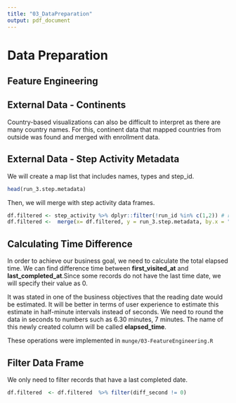 ```yaml
---
title: "03_DataPreparation"
output: pdf_document
---
```



# Data Preparation

## Feature Engineering

##   External Data - Continents

Country-based visualizations can also be difficult to interpret as there are many country names. For this, continent data that mapped countries from outside was found and merged with enrollment data.



##  External Data - Step Activity Metadata 
We will create a map list that includes names, types and step_id. 



```r
head(run_3.step.metadata)
```
Then, we will merge with step activity data frames.

```r
df.filtered <- step_activity %>% dplyr::filter(!run_id %in% c(1,2)) # run 1  and run 2 are not same structure
df.filtered <-  merge(x= df.filtered, y = run_3.step.metadata, by.x = "step", by.y="step_id", all.x = TRUE)

```


##  Calculating Time Difference


In order to achieve our business goal, we need to calculate the total elapsed time. We can find difference time between **first_visited_at** and **last_completed_at**.Since some records do not have the last time date, we will specify their value as 0. 


It was stated in one of the business objectives that the reading date would be estimated. 
It will be better in terms of user experience to estimate this estimate in half-minute intervals instead of seconds. We need to round the data in seconds to numbers such as 6.30 minutes, 7 minutes. The name of this newly created column will be called **elapsed_time**.

These operations were implemented in `munge/03-FeatureEngineering.R`


## Filter Data Frame

We only need to filter records that have a last completed date.

```r

df.filtered  <- df.filtered  %>% filter(diff_second != 0)

```